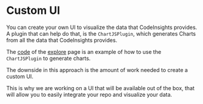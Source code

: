 # Custom UI

You can create your own UI to visualize the data that CodeInsights provides.
A plugin that can help do that, is the `ChartJSPlugin`, which generates Charts from all the data that CodeInsights provides.

The [code](https://github.com/codeinsightsorg/docs/tree/main/pages/explore) of the [explore](/explore) page is an example of how to use the `ChartJSPlugin` to generate charts.

The downside in this approach is the amount of work needed to create a custom UI.

This is why we are working on a UI that will be available out of the box, that will allow you to easily integrate your repo and visualize your data.
